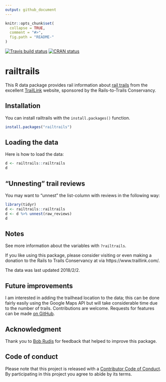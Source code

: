```yaml
---
output: github_document
---
```


<!-- README.md is generated from README.Rmd. Please edit that file -->

```r
knitr::opts_chunk$set(
  collapse = TRUE,
  comment = "#>",
  fig.path = "README-"
)
```

[![Travis build status](https://travis-ci.org/jrosen48/railtrails.svg?branch=master)](https://travis-ci.org/jrosen48/railtrails) [![CRAN status](http://www.r-pkg.org/badges/version/railtrails)](https://cran.r-project.org/package=railtrails)

# railtrails

This R data package provides rail information about [rail trails](https://en.wikipedia.org/wiki/Rail_trail) from the excellent [TrailLink](https://www.traillink.com/) website, sponsored by the Rails-to-Trails Conservancy. 

## Installation

You can install railtrails with the `install.packages()` function.

```r
install.packages("railtrails")
```

## Loading the data

Here is how to load the data:

```r
d <- railtrails::railtrails
d
```

## "Unnesting" trail reviews

You may want to "unnest" the list-column with reviews in the following way:

```r
library(tidyr)
d <- railtrails::railtrails
d <- d %>% unnest(raw_reviews)
d
```

## Notes

See more information about the variables with `?railtrails`.

If you like using this package, please consider visiting or even making a donation to the Rails to Trails Conservancy at via https://www.traillink.com/.

The data was last updated 2018/2/2.

## Future improvements

I am interested in adding the trailhead location to the data; this can be done fairly easily using the Google Maps API but will take considerable time due to the number of trails. Contributions are welcome. Requests for features can be made [on GitHub](https://github.com/jrosen48/railtrails/issues).

## Acknowledgment

Thank you to [Bob Rudis](https://rud.is/) for feedback that helped to improve this package.

## Code of conduct

Please note that this project is released with a [Contributor Code of Conduct](CODE_OF_CONDUCT.md). By participating in this project you agree to abide by its terms.
  
